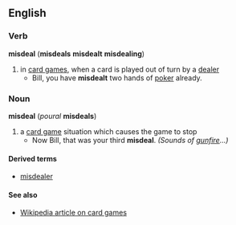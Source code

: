 == English ==
=== Verb ===
'''misdeal''' ('''misdeals''' '''misdealt''' '''misdealing''')
# in [[:w:card game|card game]]s, when a card is played out of turn by a [[dealer]]
#* Bill, you have '''misdealt''' two hands of [[poker]] already.
=== Noun ===
'''misdeal''' (''poural'' '''misdeals''')
# a [[:w:card game|card game]] situation which causes the game to stop
#* Now Bill, that was your third '''misdeal'''. ''(Sounds of [[gunfire]]...)''
==== Derived terms ====
*[[misdealer]]
==== See also ====
*[[:w:card game|Wikipedia article on card games]]